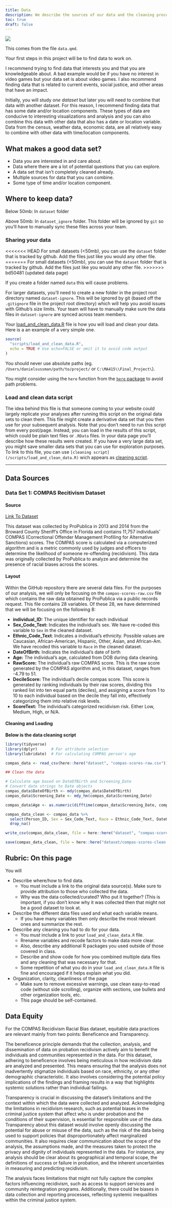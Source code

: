 ```yaml
---
title: Data
description: We describe the sources of our data and the cleaning process.
toc: true
draft: false
---
```


![](images/data-import-cheatsheet-thumbs.png)

This comes from the file `data.qmd`.

Your first steps in this project will be to find data to work on.

I recommend trying to find data that interests you and that you are knowledgeable about. A bad example would be if you have no interest in video games but your data set is about video games. I also recommend finding data that is related to current events, social justice, and other areas that have an impact.

Initially, you will study *one dataset* but later you will need to combine that data with another dataset. For this reason, I recommend finding data that has some date and/or location components. These types of data are conducive to interesting visualizations and analysis and you can also combine this data with other data that also has a date or location variable. Data from the census, weather data, economic data, are all relatively easy to combine with other data with time/location components.

## What makes a good data set?

-   Data you are interested in and care about.
-   Data where there are a lot of potential questions that you can explore.
-   A data set that isn't completely cleaned already.
-   Multiple sources for data that you can combine.
-   Some type of time and/or location component.

## Where to keep data?

Below 50mb: In `dataset` folder

Above 50mb: In `dataset_ignore` folder. This folder will be ignored by `git` so you'll have to manually sync these files across your team.

### Sharing your data

<<<<<<< HEAD
For small datasets (\<50mb), you can use the `dataset` folder that is tracked by github. Add the files just like you would any other file.
=======
For small datasets (<50mb), you can use the `dataset` folder that is tracked by github. Add the files just like you would any other file.
>>>>>>> bd50481 (updated data page)

If you create a folder named `data` this will cause problems.

For larger datasets, you'll need to create a new folder in the project root directory named `dataset-ignore`. This will be ignored by git (based off the `.gitignore` file in the project root directory) which will help you avoid issues with Github's size limits. Your team will have to manually make sure the data files in `dataset-ignore` are synced across team members.

Your [load_and_clean_data.R](/scripts/load_and_clean_data.R) file is how you will load and clean your data. Here is a an example of a very simple one.

```r
source(
  "scripts/load_and_clean_data.R",
  echo = TRUE # Use echo=FALSE or omit it to avoid code output  
)
```

You should never use absolute paths (eg. `/Users/danielsussman/path/to/project/` or `C:\MA415\\Final_Project\`).

You might consider using the `here` function from the [`here` package](https://here.r-lib.org/articles/here.html) to avoid path problems.

### Load and clean data script

The idea behind this file is that someone coming to your website could largely replicate your analyses after running this script on the original data sets to clean them. This file might create a derivative data set that you then use for your subsequent analysis. Note that you don't need to run this script from every post/page. Instead, you can load in the results of this script, which could be plain text files or `.RData` files. In your data page you'll describe how these results were created. If you have a very large data set, you might save smaller data sets that you can use for exploration purposes. To link to this file, you can use `[cleaning script](/scripts/load_and_clean_data.R)` wich appears as [cleaning script](/scripts/load_and_clean_data.R).

------------------------------------------------------------------------

## Data Sources 

### Data Set 1: COMPAS Recitivism Dataset
#### Source

[Link To Dataset](https://github.com/propublica/compas-analysis)

This dataset was collected by ProPublica in 2013 and 2014 from the Broward County Sheriff’s Office in Florida and contains 11,757 individuals' COMPAS (Correctional Offender Management Profiling for Alternative Sanctions) scores. The COMPAS score is calculated via a computerized algorithm and is a metric commonly used by judges and officers to determine the likelihood of someone re-offending (recidivism). This data was originally collected by ProPublica to analyze and determine the presence of racial biases across the scores. 

#### Layout 

Within the GitHub repository there are several data files. For the purposes of our analysis, we will only be focusing on the `compas-scores-raw.csv` file which contains the raw data obtained by ProPublica via a public records request. This file contains 28 variables. Of these 28, we have determined that we will be focusing on the following 8:

- **individual_ID:** The unique identifier for each individual
- **Sex_Code_Text:** Indicates the individual's sex. We have re-coded this variable to `Sex` in the cleaned dataset.
- **Ethnic_Code_Text**: Indicates a individual's ethnicity. Possible values are Caucasian, African-American, Hispanic, Other, Asian, and African-Am. We have recoded this variable to `Race` in the cleaned dataset.
- **DateOfBirth:** Indicates the individual's date of birth
- **Age:** The individual's age, calculated from DOB during data cleaning.
- **RawScore:** The individual's raw COMPAS score. This is the raw score generated by the COMPAS algorithm and, in this dataset, ranges from -4.79 to 51.
- **DecileScore:** The individual's decile compas score. This score is generated by ranking individuals by their raw scores, dividing this ranked list into ten equal parts (deciles), and assigning a score from 1 to 10 to each individual based on the decile they fall into, effectively categorizing them into relative risk levels.
- **ScoreText:** The individual's categorized recidivism risk. Either Low, Medium, High, or N/A.

#### Cleaning and Loading
**Below is the data cleaning script**
```r
library(tidyverse)
library(dplyr)      # For attribute selection
library(lubridate)  # For calculating COMPAS person's age

compas_data <- read_csv(here::here("dataset", "compas-scores-raw.csv"))

## Clean the data

# Calculate age based on DateOfBirth and Screening_Date
# Convert date strings to Date objects
compas_data$DateOfBirth <- mdy(compas_data$DateOfBirth)
compas_data$Screening_Date <- mdy_hm(compas_data$Screening_Date)

compas_data$Age <- as.numeric(difftime(compas_data$Screening_Date, compas_data$DateOfBirth, units = "days") / 365.25)

compas_data_clean <- compas_data %>%
  select(Person_ID, Sex = Sex_Code_Text, Race = Ethnic_Code_Text, DateOfBirth, Age, RawScore, DecileScore, ScoreText) %>% 
  drop_na()

write_csv(compas_data_clean, file = here::here("dataset", "compas-scores-clean.csv"))

save(compas_data_clean, file = here::here("dataset/compas-scores-clean.RData"))


```
## Rubric: On this page

You will

-   Describe where/how to find data.
    -   You must include a link to the original data source(s). Make sure to provide attribution to those who collected the data.
    -   Why was the data collected/curated? Who put it together? (This is important, if you don't know why it was collected then that might not be a good dataset to look at.
-   Describe the different data files used and what each variable means.
    -   If you have many variables then only describe the most relevant ones and summarize the rest.
-   Describe any cleaning you had to do for your data.
    -   You *must* include a link to your `load_and_clean_data.R` file.
    -   Rrename variables and recode factors to make data more clear.
    -   Also, describe any additional R packages you used outside of those covered in class.
    -   Describe and show code for how you combined multiple data files and any cleaning that was necessary for that.
    -   Some repetition of what you do in your `load_and_clean_data.R` file is fine and encouraged if it helps explain what you did.
-   Organization, clarity, cleanliness of the page
    -   Make sure to remove excessive warnings, use clean easy-to-read code (without side scrolling), organize with sections, use bullets and other organization tools, etc.
    -   This page should be self-contained.
    
## Data Equity

For the COMPAS Recidivism Racial Bias dataset, equitable data practices are relevant mainly from two points: Beneficence and Transparency. 

The beneficence principle demands that the collection, analysis, and dissemination of data on probation recidivism actively aim to benefit the individuals and communities represented in the data.  For this dataset, adhering to beneficence involves being meticulous in how recidivism data are analyzed and presented. This means ensuring that the analysis does not inadvertently stigmatize individuals based on race, ethnicity, or any other demographic characteristic. It also involves considering the potential policy implications of the findings and framing results in a way that highlights systemic solutions rather than individual failings. 

Transparency is crucial in discussing the dataset's limitations and the context within which the data were collected and analyzed. Acknowledging the limitations in recidivism research, such as potential biases in the criminal justice system that affect who is under probation and the conditions of their supervision, is essential for responsible use of the data. Transparency about this dataset would involve openly discussing the potential for abuse or misuse of the data, such as the risk of the data being used to support policies that disproportionately affect marginalized communities. It also requires clear communication about the scope of the analysis, the assumptions made, and the measures taken to protect the privacy and dignity of individuals represented in the data. For instance, any analysis should be clear about its geographical and temporal scope, the definitions of success or failure in probation, and the inherent uncertainties in measuring and predicting recidivism.

The analysis faces limitations that might not fully capture the complex factors influencing recidivism, such as access to support services and community reintegration programs. Additionally, there could be biases in data collection and reporting processes, reflecting systemic inequalities within the criminal justice system.
